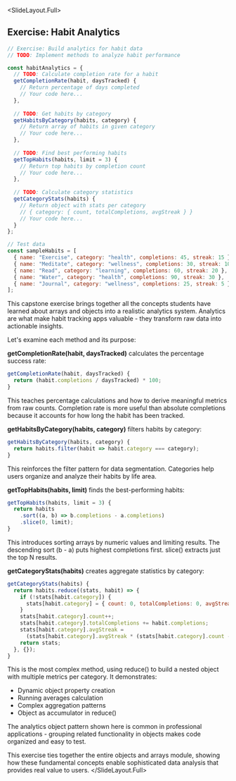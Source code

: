 
<SlideLayout.Full>
## Exercise: Habit Analytics
<CodeDisplay >
  <File name="example.js">
    
```javascript
// Exercise: Build analytics for habit data
// TODO: Implement methods to analyze habit performance

const habitAnalytics = {
  // TODO: Calculate completion rate for a habit
  getCompletionRate(habit, daysTracked) {
    // Return percentage of days completed
    // Your code here...
  },
  
  // TODO: Get habits by category
  getHabitsByCategory(habits, category) {
    // Return array of habits in given category
    // Your code here...
  },
  
  // TODO: Find best performing habits
  getTopHabits(habits, limit = 3) {
    // Return top habits by completion count
    // Your code here...
  },
  
  // TODO: Calculate category statistics
  getCategoryStats(habits) {
    // Return object with stats per category
    // { category: { count, totalCompletions, avgStreak } }
    // Your code here...
  }
};

// Test data
const sampleHabits = [
  { name: "Exercise", category: "health", completions: 45, streak: 15 },
  { name: "Meditate", category: "wellness", completions: 30, streak: 10 },
  { name: "Read", category: "learning", completions: 60, streak: 20 },
  { name: "Water", category: "health", completions: 90, streak: 30 },
  { name: "Journal", category: "wellness", completions: 25, streak: 5 }
];
```
    
  </File>
</CodeDisplay>
<Notes>
This capstone exercise brings together all the concepts students have learned about arrays and objects into a realistic analytics system. Analytics are what make habit tracking apps valuable - they transform raw data into actionable insights.

Let's examine each method and its purpose:

**getCompletionRate(habit, daysTracked)** calculates the percentage success rate:
```javascript
getCompletionRate(habit, daysTracked) {
  return (habit.completions / daysTracked) * 100;
}
```
This teaches percentage calculations and how to derive meaningful metrics from raw counts. Completion rate is more useful than absolute completions because it accounts for how long the habit has been tracked.

**getHabitsByCategory(habits, category)** filters habits by category:
```javascript
getHabitsByCategory(habits, category) {
  return habits.filter(habit => habit.category === category);
}
```
This reinforces the filter pattern for data segmentation. Categories help users organize and analyze their habits by life area.

**getTopHabits(habits, limit)** finds the best-performing habits:
```javascript
getTopHabits(habits, limit = 3) {
  return habits
    .sort((a, b) => b.completions - a.completions)
    .slice(0, limit);
}
```
This introduces sorting arrays by numeric values and limiting results. The descending sort (b - a) puts highest completions first. slice() extracts just the top N results.

**getCategoryStats(habits)** creates aggregate statistics by category:
```javascript
getCategoryStats(habits) {
  return habits.reduce((stats, habit) => {
    if (!stats[habit.category]) {
      stats[habit.category] = { count: 0, totalCompletions: 0, avgStreak: 0 };
    }
    stats[habit.category].count++;
    stats[habit.category].totalCompletions += habit.completions;
    stats[habit.category].avgStreak = 
      (stats[habit.category].avgStreak * (stats[habit.category].count - 1) + habit.streak) / stats[habit.category].count;
    return stats;
  }, {});
}
```

This is the most complex method, using reduce() to build a nested object with multiple metrics per category. It demonstrates:
- Dynamic object property creation
- Running averages calculation
- Complex aggregation patterns
- Object as accumulator in reduce()

The analytics object pattern shown here is common in professional applications - grouping related functionality in objects makes code organized and easy to test.

This exercise ties together the entire objects and arrays module, showing how these fundamental concepts enable sophisticated data analysis that provides real value to users.
</Notes>
</SlideLayout.Full>